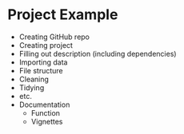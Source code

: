 # Project Example

* Creating GitHub repo
* Creating project
* Filling out description (including dependencies)
* Importing data
* File structure
* Cleaning
* Tidying
* etc.
* Documentation
    + Function
    + Vignettes